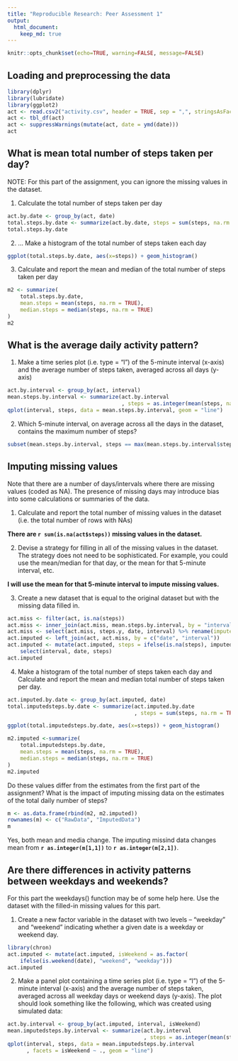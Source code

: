 ```yaml
---
title: "Reproducible Research: Peer Assessment 1"
output: 
  html_document:
    keep_md: true
---
```


```r
knitr::opts_chunk$set(echo=TRUE, warning=FALSE, message=FALSE)
```


## Loading and preprocessing the data

```r
library(dplyr)
library(lubridate)
library(ggplot2)
act <- read.csv2("activity.csv", header = TRUE, sep = ",", stringsAsFactors = FALSE)
act <- tbl_df(act) 
act <- suppressWarnings(mutate(act, date = ymd(date)))
act
```


## What is mean total number of steps taken per day?
NOTE: For this part of the assignment, you can ignore the missing values in the dataset.
 
1. Calculate the total number of steps taken per day

```r
act.by.date <- group_by(act, date)
total.steps.by.date <- summarize(act.by.date, steps = sum(steps, na.rm = TRUE))
total.steps.by.date
```

2. ... Make a histogram of the total number of steps taken each day

```r
ggplot(total.steps.by.date, aes(x=steps)) + geom_histogram()
```

3. Calculate and report the mean and median of the total number of steps taken per day

```r
m2 <- summarize(
    total.steps.by.date,
    mean.steps = mean(steps, na.rm = TRUE),
    median.steps = median(steps, na.rm = TRUE)
)
m2
```


## What is the average daily activity pattern?

1. Make a time series plot (i.e. type = "l") of the 5-minute interval (x-axis) and the average number of steps taken, averaged across all days (y-axis)

```r
act.by.interval <- group_by(act, interval)
mean.steps.by.interval <- summarize(act.by.interval
                                    , steps = as.integer(mean(steps, na.rm = TRUE)))
qplot(interval, steps, data = mean.steps.by.interval, geom = "line")
```

2. Which 5-minute interval, on average across all the days in the dataset, contains the maximum number of steps?

```r
subset(mean.steps.by.interval, steps == max(mean.steps.by.interval$steps))$interval
```


## Imputing missing values

Note that there are a number of days/intervals where there are missing values (coded as NA). The presence of missing days may introduce bias into some calculations or summaries of the data.

1. Calculate and report the total number of missing values in the dataset (i.e. the total number of rows with NAs)

**There are `r sum(is.na(act$steps))` missing values in the dataset.**

2. Devise a strategy for filling in all of the missing values in the dataset. The strategy does not need to be sophisticated. For example, you could use the mean/median for that day, or the mean for that 5-minute interval, etc.

**I will use the mean for that 5-minute interval to impute missing values.**

3. Create a new dataset that is equal to the original dataset but with the missing
 data filled in.

```r
act.miss <- filter(act, is.na(steps))
act.miss <- inner_join(act.miss, mean.steps.by.interval, by = "interval")
act.miss <- select(act.miss, steps.y, date, interval) %>% rename(imputed.steps = steps.y)
act.imputed <- left_join(act, act.miss, by = c("date", "interval"))
act.imputed <- mutate(act.imputed, steps = ifelse(is.na(steps), imputed.steps, steps)) %>%
    select(interval, date, steps)
act.imputed
```

4. Make a histogram of the total number of steps taken each day and Calculate and report the mean and median total number of steps taken per day. 

```r
act.imputed.by.date <- group_by(act.imputed, date)
total.imputedsteps.by.date <- summarize(act.imputed.by.date
                                        , steps = sum(steps, na.rm = TRUE))

ggplot(total.imputedsteps.by.date, aes(x=steps)) + geom_histogram()

m2.imputed <-summarize(
    total.imputedsteps.by.date,
    mean.steps = mean(steps, na.rm = TRUE),
    median.steps = median(steps, na.rm = TRUE)
)
m2.imputed
```

Do these values differ from the estimates from the first part of the assignment? What is the impact of imputing missing data on the estimates of the total daily number of steps?

```r
m <- as.data.frame(rbind(m2, m2.imputed))
rownames(m) <- c("RawData", "ImputedData")
m
```

Yes, both mean and media change. The imputing missind data changes mean from **`r as.integer(m[1,1])`** to **`r as.integer(m[2,1])`**.


## Are there differences in activity patterns between weekdays and weekends?

For this part the weekdays() function may be of some help here. Use the dataset with the filled-in missing values for this part.

1. Create a new factor variable in the dataset with two levels -- "weekday" and "weekend" indicating whether a given date is a weekday or weekend day.

```r
library(chron)
act.imputed <- mutate(act.imputed, isWeekend = as.factor(
    ifelse(is.weekend(date), "weekend", "weekday")))
act.imputed
```

2. Make a panel plot containing a time series plot (i.e. type = "l") of the 5-minute interval (x-axis) and the average number of steps taken, averaged across all weekday days or weekend days (y-axis). The plot should look something like the following, which was created using simulated data:

```r
act.by.interval <- group_by(act.imputed, interval, isWeekend)
mean.imputedsteps.by.interval <- summarize(act.by.interval
                                           , steps = as.integer(mean(steps, na.rm = TRUE)))
qplot(interval, steps, data = mean.imputedsteps.by.interval
      , facets = isWeekend ~ ., geom = "line")
```

